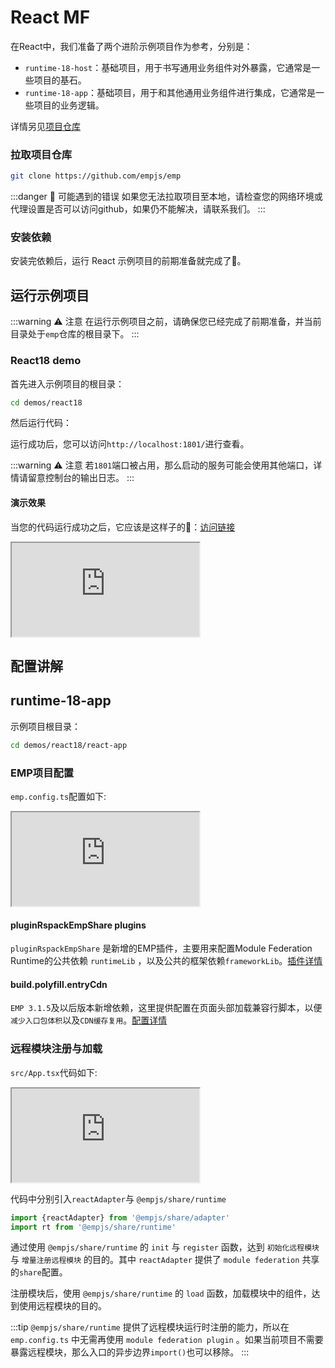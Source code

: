 
# React MF

在React中，我们准备了两个进阶示例项目作为参考，分别是：

- `runtime-18-host`：基础项目，用于书写通用业务组件对外暴露，它通常是一些项目的基石。
- `runtime-18-app`：基础项目，用于和其他通用业务组件进行集成，它通常是一些项目的业务逻辑。

详情另见[项目仓库](https://github.com/empjs/emp/tree/v3/demos/react18)

<Preparation />

### 拉取项目仓库

```bash
git clone https://github.com/empjs/emp
```

:::danger 🚨 可能遇到的错误
如果您无法拉取项目至本地，请检查您的网络环境或代理设置是否可以访问github，如果仍不能解决，请联系我们。
:::

### 安装依赖

<PackageManagerTabs command="install" />

安装完依赖后，运行 React 示例项目的前期准备就完成了🎉。

## 运行示例项目

:::warning ⚠️ 注意
在运行示例项目之前，请确保您已经完成了前期准备，并当前目录处于`emp`仓库的根目录下。
:::

### React18 demo

首先进入示例项目的根目录：

```bash
cd demos/react18
```

然后运行代码：
<PackageManagerTabs command="dev" />

运行成功后，您可以访问`http://localhost:1801/`进行查看。

:::warning ⚠️ 注意
若`1801`端口被占用，那么启动的服务可能会使用其他端口，详情请留意控制台的输出日志。
:::

#### 演示效果

当您的代码运行成功之后，它应该是这样子的🤩：<a target='_blank' href='https://emp-demo-react18-app.pages.dev/demos/react18/react-app/dist/'>访问链接</a>

<iframe src="https://emp-demo-react18-app.pages.dev/demos/react18/react-app/dist/"
  style={{width: '100%', height: '200px', border: `20px solid #aaa`, borderRadius: '4px', overflow: 'hidden'}}
  title="mf-host"
></iframe>

## 配置讲解

## runtime-18-app

示例项目根目录：

```bash
cd demos/react18/react-app
```

### EMP项目配置

`emp.config.ts`配置如下:
<iframe src="https://github1s.com/empjs/emp/blob/v3/demos/react18/react-app/emp.config.ts"
  style={{width: '100%', height: '800px', border: `20px solid #aaa`, borderRadius: '4px', overflow: 'hidden'}}
  title="emp.config.ts"
></iframe>

#### pluginRspackEmpShare plugins

`pluginRspackEmpShare` 是新增的EMP插件，主要用来配置Module Federation Runtime的公共依赖 `runtimeLib` ，以及公共的框架依赖`frameworkLib`。[插件详情](/plugin/tool/plugin-rspack-emp-share)

#### build.polyfill.entryCdn

`EMP 3.1.5`及以后版本新增依赖，这里提供配置在页面头部加载兼容行脚本，以便`减少入口包体积`以及`CDN缓存复用`。[配置详情](/config/build/polyfill)

### 远程模块注册与加载

`src/App.tsx`代码如下:
<iframe src="https://github1s.com/empjs/emp/blob/v3/demos/react18/react-app/src/App.tsx"
  style={{width: '100%', height: '800px', border: `20px solid #aaa`, borderRadius: '4px', overflow: 'hidden'}}
  title="src/App.tsx"
></iframe>

代码中分别引入`reactAdapter`与 `@empjs/share/runtime`
```ts
import {reactAdapter} from '@empjs/share/adapter'
import rt from '@empjs/share/runtime'
```
通过使用 `@empjs/share/runtime` 的 `init` 与 `register` 函数，达到 `初始化远程模块` 与 `增量注册远程模块` 的目的。其中 `reactAdapter` 提供了 `module federation` 共享的`share`配置。

注册模块后，使用 `@empjs/share/runtime` 的 `load` 函数，加载模块中的组件，达到使用远程模块的目的。

:::tip
`@empjs/share/runtime` 提供了远程模块运行时注册的能力，所以在 `emp.config.ts` 中无需再使用 `module federation plugin` 。如果当前项目不需要暴露远程模块，那么入口的异步边界`import()`也可以移除。
:::